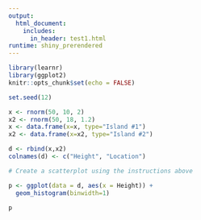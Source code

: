 ```yaml
---
output: 
  html_document:
    includes:
      in_header: test1.html
runtime: shiny_prerendered
---
```


```r
library(learnr)
library(ggplot2)
knitr::opts_chunk$set(echo = FALSE)

set.seed(12)

x <- rnorm(50, 10, 2)
x2 <- rnorm(50, 18, 1.2)
x <- data.frame(x=x, type="Island #1")
x2 <- data.frame(x=x2, type="Island #2")

d <- rbind(x,x2)
colnames(d) <- c("Height", "Location")

```



```r
# Create a scatterplot using the instructions above

p <- ggplot(data = d, aes(x = Height)) + 
  geom_histogram(binwidth=1)

p
```

<div data-iframe-height></div>
